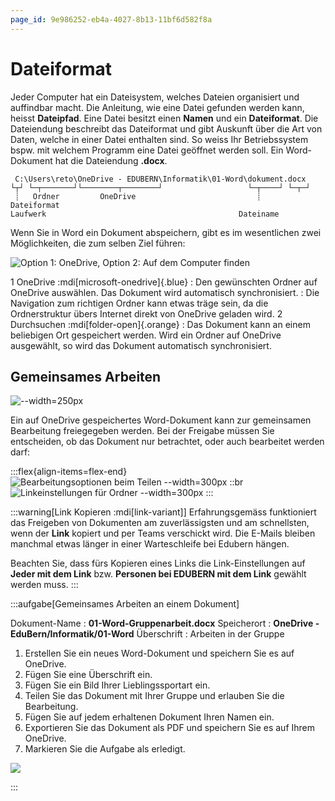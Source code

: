```yaml
---
page_id: 9e986252-eb4a-4027-8b13-11bf6d582f8a
---
```


# Dateiformat

Jeder Computer hat ein Dateisystem, welches Dateien organisiert und auffindbar macht. Die Anleitung, wie eine Datei gefunden werden kann, heisst **Dateipfad**. Eine Datei besitzt einen **Namen** und ein **Dateiformat**. Die Dateiendung beschreibt das Dateiformat und gibt Auskunft über die Art von Daten, welche in einer Datei enthalten sind. So weiss Ihr Betriebssystem bspw. mit welchem Programm eine Datei geöffnet werden soll. Ein Word-Dokument hat die Dateiendung __.docx__.

```
 C:\Users\reto\OneDrive - EDUBERN\Informatik\01-Word\dokument.docx
└┬┘ └─┬───────┘└────────┬────────┘                   └─┬────┘ └─┬─┘
 ┊   Ordner         OneDrive                           ┊    Dateiformat
Laufwerk                                           Dateiname
```

Wenn Sie in Word ein Dokument abspeichern, gibt es im wesentlichen zwei Möglichkeiten, die zum selben Ziel führen:

![Option 1: OneDrive, Option 2: Auf dem Computer finden](./images/save-dialog-word.png)

1 OneDrive :mdi[microsoft-onedrive]{.blue}
: Den gewünschten Ordner auf OneDrive auswählen. Das Dokument wird automatisch synchronisiert.
: Die Navigation zum richtigen Ordner kann etwas träge sein, da die Ordnerstruktur übers Internet direkt von OneDrive geladen wird.
2 Durchsuchen :mdi[folder-open]{.orange}
: Das Dokument kann an einem beliebigen Ort gespeichert werden. Wird ein Ordner auf OneDrive ausgewählt, so wird das Dokument automatisch synchronisiert.

## Gemeinsames Arbeiten

![--width=250px](./images/share.jpg)


Ein auf OneDrive gespeichertes Word-Dokument kann zur gemeinsamen Bearbeitung freiegegeben werden. Bei der Freigabe müssen Sie entscheiden, ob das Dokument nur betrachtet, oder auch bearbeitet werden darf:

:::flex{align-items=flex-end}
![Bearbeitungsoptionen beim Teilen --width=300px](./images/doc-sharing.png)
::br
![Linkeinstellungen für Ordner --width=300px](./images/word-share-doc.png)
:::


:::warning[Link Kopieren :mdi[link-variant]]
Erfahrungsgemäss funktioniert das Freigeben von Dokumenten am zuverlässigsten und am schnellsten, wenn der **Link** kopiert und per Teams verschickt wird. Die E-Mails bleiben manchmal etwas länger in einer Warteschleife bei Edubern hängen.

Beachten Sie, dass fürs Kopieren eines Links die Link-Einstellungen auf **Jeder mit dem Link** bzw. **Personen bei EDUBERN mit dem Link** gewählt werden muss.
:::

:::aufgabe[Gemeinsames Arbeiten an einem Dokument]
<Answer type="state" id="0f992d0a-e20e-4a32-901b-cf4da6500e2f" />

Dokument-Name
: __01-Word-Gruppenarbeit.docx__
Speicherort
: __OneDrive - EduBern/Informatik/01-Word__
Überschrift
: Arbeiten in der Gruppe

1. Erstellen Sie ein neues Word-Dokument und speichern Sie es auf OneDrive.
2. Fügen Sie eine Überschrift ein.
3. Fügen Sie ein Bild Ihrer Lieblingssportart ein.
4. Teilen Sie das Dokument mit Ihrer Gruppe und erlauben Sie die Bearbeitung.
5. Fügen Sie auf jedem erhaltenen Dokument Ihren Namen ein.
6. Exportieren Sie das Dokument als PDF und speichern Sie es auf Ihrem OneDrive.
7. Markieren Sie die Aufgabe als erledigt.


![](./images/shared-doc.jpg)

<Answer type="text" id="db20bd1a-22aa-4299-926e-b0e7dd80ca2e" placeholder="✍️ Notizen..." />
:::

